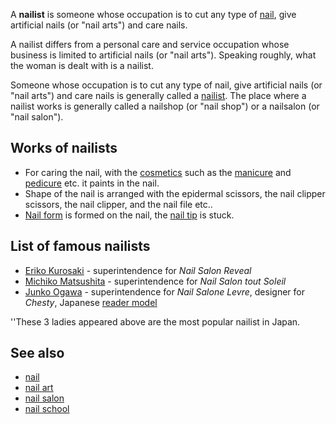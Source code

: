 A '''nailist''' is someone whose occupation is to cut any type of [[nail (anatomy)|nail]], give artificial nails (or "nail arts") and care nails. 

A nailist differs from a personal care and service occupation whose business is limited to artificial nails (or "nail arts"). Speaking roughly, what the woman is dealt with is a nailist.

Someone whose occupation is to cut any type of nail, give artificial nails (or "nail arts") and care nails is generally called a [[nailist]].
The place where a nailist works is generally called a nailshop (or "nail shop") or a nailsalon (or "nail salon").

==Works of nailists==
* For caring the nail, with the [[cosmetics]] such as the [[manicure]] and [[pedicure]] etc. it paints in the nail. 
* Shape of the nail is arranged with the epidermal scissors, the nail clipper scissors, the nail clipper, and the nail file etc.. 
* [[Nail form]] is formed on the nail, the [[nail tip]] is stuck.

==List of famous nailists==
* [[Eriko Kurosaki]] - superintendence for ''Nail Salon Reveal''
* [[Michiko Matsushita]] - superintendence for ''Nail Salon tout Soleil''
* [[Junko Ogawa]] - superintendence for ''Nail Salone Levre'', designer for ''Chesty'', Japanese [[reader model]]
''These 3 ladies appeared above are the most popular nailist in Japan.

==See also==
* [[nail]]
* [[nail art]]
* [[nail salon]]
* [[nail school]]
{{uncut}}